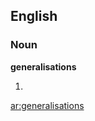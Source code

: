 ==English==

===Noun===
'''generalisations'''

# {{plural of|[[generalisation]]}}

[[ar:generalisations]]